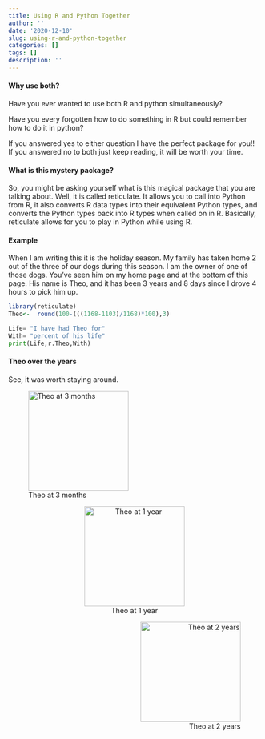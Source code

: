 ```yaml
---
title: Using R and Python Together
author: ''
date: '2020-12-10'
slug: using-r-and-python-together
categories: []
tags: []
description: ''
---
```


#### Why use both?

Have you ever wanted to use both R and python simultaneously?

Have you every forgotten how to do something in R but could remember how to do it in python?

If you answered yes to either question I have the perfect package for you!! If you answered no to both just keep reading, it will be worth your time.


#### What is this mystery package?

So, you might be asking yourself what is this magical package that you are talking about. Well, it is called reticulate. It allows you to call into Python from R, it also converts R data types into their equivalent Python types, and converts the Python types back into R types when called on in R. Basically, reticulate allows for you to play in Python while using R.


#### Example

When I am writing this it is the holiday season. My family has taken home 2 out of the three of our dogs during this season. I am the owner of one of those dogs. You've seen him on my home page and at the bottom of this page. His name is Theo, and it has been 3 years and 8 days since I drove 4 hours to pick him up.

```r
library(reticulate)
Theo<-  round(100-(((1168-1103)/1168)*100),3)
```

```python
Life= "I have had Theo for"
With= "percent of his life"
print(Life,r.Theo,With)
```

#### Theo over the years

See, it was worth staying around.


<div style="text-align:left"> ![Theo at 3 months](/post/2020-12-10-using-r-and-python-together_files/IMG-1699.JPG){width=200px height=200px } </div>



<div style="text-align:center"> ![Theo at 1 year](/post/2020-12-10-using-r-and-python-together_files/IMG-0861.jpg){width=200px height=200px} </div>



<div style="text-align: right"> ![Theo at 2 years](/post/2020-12-10-using-r-and-python-together_files/C503B10A-3F91-4E9A-97D5-20E03A7CA94E.JPG){width=200px height=200px } </div>


